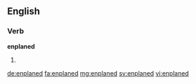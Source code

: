 ==English==

===Verb===
'''enplaned'''

# {{en-past of|enplane}}

[[de:enplaned]]
[[fa:enplaned]]
[[mg:enplaned]]
[[sv:enplaned]]
[[vi:enplaned]]